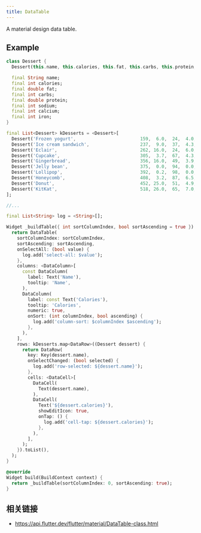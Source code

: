 ```yaml
---
title: DataTable
---
```


A material design data table.

## Example

```dart liveslice=DataTable height=600px
class Dessert {
  Dessert(this.name, this.calories, this.fat, this.carbs, this.protein, this.sodium, this.calcium, this.iron);

  final String name;
  final int calories;
  final double fat;
  final int carbs;
  final double protein;
  final int sodium;
  final int calcium;
  final int iron;
}

final List<Dessert> kDesserts = <Dessert>[
  Dessert('Frozen yogurt',                        159,  6.0,  24,  4.0,  87, 14,  1),
  Dessert('Ice cream sandwich',                   237,  9.0,  37,  4.3, 129,  8,  1),
  Dessert('Eclair',                               262, 16.0,  24,  6.0, 337,  6,  7),
  Dessert('Cupcake',                              305,  3.7,  67,  4.3, 413,  3,  8),
  Dessert('Gingerbread',                          356, 16.0,  49,  3.9, 327,  7, 16),
  Dessert('Jelly bean',                           375,  0.0,  94,  0.0,  50,  0,  0),
  Dessert('Lollipop',                             392,  0.2,  98,  0.0,  38,  0,  2),
  Dessert('Honeycomb',                            408,  3.2,  87,  6.5, 562,  0, 45),
  Dessert('Donut',                                452, 25.0,  51,  4.9, 326,  2, 22),
  Dessert('KitKat',                               518, 26.0,  65,  7.0,  54, 12,  6),
];

//...

final List<String> log = <String>[];

Widget _buildTable({ int sortColumnIndex, bool sortAscending = true }) {
  return DataTable(
    sortColumnIndex: sortColumnIndex,
    sortAscending: sortAscending,
    onSelectAll: (bool value) {
      log.add('select-all: $value');
    },
    columns: <DataColumn>[
      const DataColumn(
        label: Text('Name'),
        tooltip: 'Name',
      ),
      DataColumn(
        label: const Text('Calories'),
        tooltip: 'Calories',
        numeric: true,
        onSort: (int columnIndex, bool ascending) {
          log.add('column-sort: $columnIndex $ascending');
        },
      ),
    ],
    rows: kDesserts.map<DataRow>((Dessert dessert) {
      return DataRow(
        key: Key(dessert.name),
        onSelectChanged: (bool selected) {
          log.add('row-selected: ${dessert.name}');
        },
        cells: <DataCell>[
          DataCell(
            Text(dessert.name),
          ),
          DataCell(
            Text('${dessert.calories}'),
            showEditIcon: true,
            onTap: () {
              log.add('cell-tap: ${dessert.calories}');
            },
          ),
        ],
      );
    }).toList(),
  );
}

@override
Widget build(BuildContext context) {
  return _buildTable(sortColumnIndex: 0, sortAscending: true);
}
```

## 相关链接

- https://api.flutter.dev/flutter/material/DataTable-class.html
